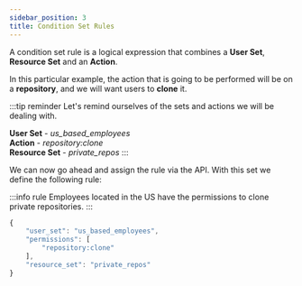 ```yaml
---
sidebar_position: 3
title: Condition Set Rules
---
```


A condition set rule is a logical expression that combines a **User Set**, **Resource Set** and an **Action**.

In this particular example, the action that is going to be performed will be on a **repository**, and we will want users to **clone** it.

:::tip reminder
Let's remind ourselves of the sets and actions we will be dealing with.

**User Set** - _us_based_employees_<br/>
**Action** - _repository:clone_<br/>
**Resource Set** - _private_repos_
:::

We can now go ahead and assign the rule via the API. With this set we define the following rule:

:::info rule
Employees located in the US have the permissions to clone private repositories.
:::

```javascript
{
    "user_set": "us_based_employees",
    "permissions": [
        "repository:clone"
    ],
    "resource_set": "private_repos"
}
```
